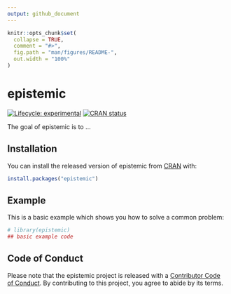 ```yaml
---
output: github_document
---
```


<!-- README.md is generated from README.Rmd. Please edit that file -->

```r
knitr::opts_chunk$set(
  collapse = TRUE,
  comment = "#>",
  fig.path = "man/figures/README-",
  out.width = "100%"
)
```

# epistemic

<!-- badges: start -->
[![Lifecycle: experimental](https://img.shields.io/badge/lifecycle-experimental-orange.svg)](https://www.tidyverse.org/lifecycle/#experimental)
[![CRAN status](https://www.r-pkg.org/badges/version/epistemic)](https://CRAN.R-project.org/package=epistemic)
<!-- badges: end -->

The goal of epistemic is to ...

## Installation

You can install the released version of epistemic from [CRAN](https://CRAN.R-project.org) with:

``` r
install.packages("epistemic")
```

## Example

This is a basic example which shows you how to solve a common problem:

```r
# library(epistemic)
## basic example code
```

## Code of Conduct
  
  Please note that the epistemic project is released with a [Contributor Code of Conduct](https://contributor-covenant.org/version/2/0/CODE_OF_CONDUCT.html). By contributing to this project, you agree to abide by its terms.
